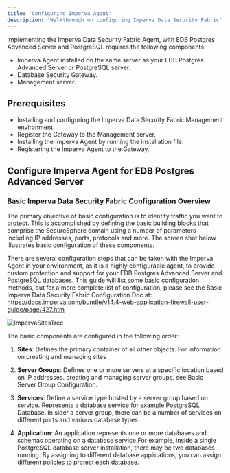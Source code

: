 ```yaml
---
title: 'Configuring Imperva Agent'
description: 'Walkthrough on configuring Imperva Data Security Fabric'
---
```


Implementing the Imperva Data Security Fabric Agent, with EDB Postgres Advanced Server and PostgreSQL requires the following components:
- Imperva Agent installed on the same server as your EDB Postgres Advanced Server or PostgreSQL server.   
- Database Security Gateway.
- Management server.

## Prerequisites

- Installing and configuring the Imperva Data Security Fabric Management environment.
- Register the Gateway to the Management server.
- Installing the Imperva Agent by running the installation file.
- Registering the Imperva Agent to the Gateway.

## Configure Imperva Agent for EDB Postgres Advanced Server 

### Basic Imperva Data Security Fabric Configuration Overview

The primary objective of basic configuration is to identify traffic you want to protect. This is accomplished by defining the basic building blocks that comprise the SecureSphere domain using a number of parameters including IP addresses, ports, protocols and more. The screen shot below illustrates basic configuration of these components.

There are several configuration steps that can be taken with the Imperva Agent in your environment, as it is a highly configurable agent, to provide custom protection and support for your EDB Postgres Advanced Server and PostgreSQL databases.  This guide will list some basic configuration methods, but for a more complete list of configuration, please see the Basic Imperva Data Security Fabric Configuration Doc at: 
https://docs.imperva.com/bundle/v14.4-web-application-firewall-user-guide/page/427.htm


   ![ImpervaSitesTree](Images/ImpervaSitesTree.png)

The basic components are configured in the following order:

1. **Sites**: Defines the primary container of all other objects. For information on creating and managing sites

2. **Server Groups**: Defines one or more servers at a specific location based on IP addresses. creating and managing server groups, see Basic Server Group Configuration.

3. **Services**: Define a service type hosted by a server group based on service. Represents a database service for example PostgreSQL Database. In sider a server group, there can be a number of services on different ports and
    various database types.

4. **Application**: An application represents one or more databases and schemas operating on a database service.For example, inside a single PostgreSQL database server installation, there may be two databases running. By assigning to different database applications, you can assign different policies to protect each database.